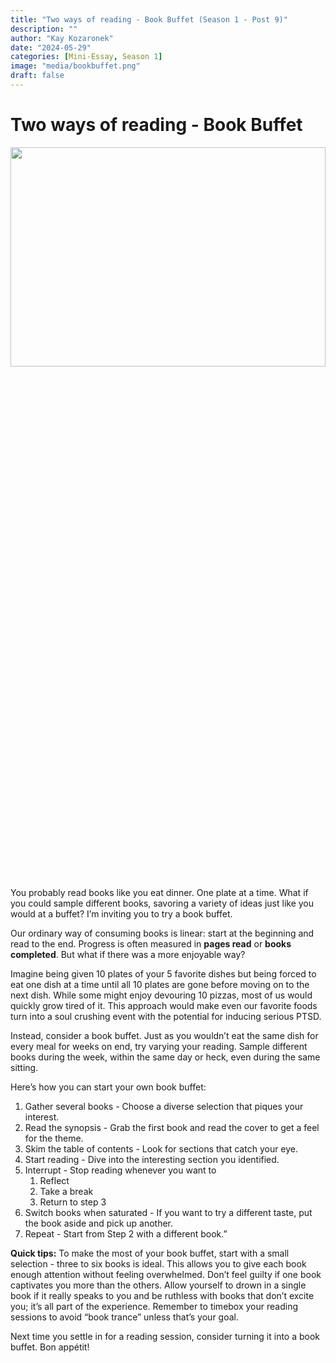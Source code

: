 ```yaml
---
title: "Two ways of reading - Book Buffet (Season 1 - Post 9)"
description: ""
author: "Kay Kozaronek"
date: "2024-05-29"
categories: [Mini-Essay, Season 1]
image: "media/bookbuffet.png"
draft: false 
---
```


# Two ways of reading - Book Buffet

<p>
    <center>
        <img src="media/bookbuffet.png"
        width="100%" height="30%">
    </center>
</p>

You probably read books like you eat dinner. One plate at a time. What if you could sample different books, savoring a variety of ideas just like you would at a buffet? I'm inviting you to try a book buffet.

Our ordinary way of consuming books is linear: start at the beginning and read to the end. Progress is often measured in **pages read** or **books completed**. But what if there was a more enjoyable way?

Imagine being given 10 plates of your 5 favorite dishes but being forced to eat one dish at a time until all 10 plates are gone before moving on to the next dish. While some might enjoy devouring 10 pizzas, most of us would quickly grow tired of it. This approach would make even our favorite foods turn into a soul crushing event with the potential for inducing serious PTSD.

Instead, consider a book buffet. Just as you wouldn’t eat the same dish for every meal for weeks on end, try varying your reading. Sample different books during the week, within the same day or heck, even during the same sitting. 

Here's how you can start your own book buffet:

1. Gather several books - Choose a diverse selection that piques your interest.
2. Read the synopsis - Grab the first book and read the cover to get a feel for the theme.
3. Skim the table of contents - Look for sections that catch your eye.
4. Start reading - Dive into the interesting section you identified.
5. Interrupt - Stop reading whenever you want to 
   1. Reflect 
   2. Take a break 
   3. Return to step 3
6. Switch books when saturated - If you want to try a different taste, put the book aside and pick up another.
7. Repeat - Start from Step 2 with a different book."


**Quick tips:** 
To make the most of your book buffet, start with a small selection - three to six books is ideal. This allows you to give each book enough attention without feeling overwhelmed. Don’t feel guilty if one book captivates you more than the others. Allow yourself to drown in a single book if it really speaks to you and be ruthless with books that don't excite you; it's all part of the experience. Remember to timebox your reading sessions to avoid "book trance" unless that's your goal.

Next time you settle in for a reading session, consider turning it into a book buffet. Bon appétit!
